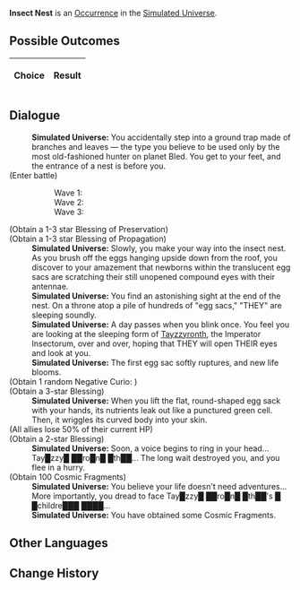{{Simulated Universe Event Infobox
|title         = Insect Nest
|image         = Random Event Normal.png
|type          =
|domains_su    = Occurrence
|domains_ext   = Occurrence
|domains_swarm = 
|domains_gng   = 
|requirements  =
|prev          = 
|next          = 
|indexRewards  =
|characters    = Tayzzyronth
}}
'''Insect Nest''' is an [[Simulated Universe/Occurrence|Occurrence]] in the [[Simulated Universe]].

==Possible Outcomes==
{| class="article-table"
!Choice
!Result

|}

<!--
==Gameplay Notes==

-->
==Dialogue==
{{Dialogue Start}}
:'''Simulated Universe:''' You accidentally step into a ground trap made of branches and leaves &mdash; the type you believe to be used only by the most old-fashioned hunter on planet Bled. You get to your feet, and the entrance of a nest is before you.
;(Enter battle)
::Wave 1: {{Enemy List|Juvenile Sting*3/ATK +%, DEF +%, HP +%, SPD +%, Toughness +%}}
::Wave 2: {{Enemy List|Juvenile Sting*2/ATK +%, DEF +%, HP +%, SPD +%, Toughness +%;Lesser Sting*1/ATK +%, DEF +%, HP +%, SPD +%, Toughness +%}}
::Wave 3: {{Enemy List|Lesser Sting*1/ATK +%, DEF +%, HP +%, SPD +%, Toughness +%;Juvenile Sting*2/ATK +%, DEF +%, HP +%, SPD +%, Toughness +%}}
;(Obtain a 1-3 star Blessing of Preservation)
;(Obtain a 1-3 star Blessing of Propagation)
:'''Simulated Universe:''' Slowly, you make your way into the insect nest. As you brush off the eggs hanging upside down from the roof, you discover to your amazement that newborns within the translucent egg sacs are scratching their still unopened compound eyes with their antennae.
:'''Simulated Universe:''' You find an astonishing sight at the end of the nest. On a throne atop a pile of hundreds of "egg sacs," "THEY" are sleeping soundly.
:'''Simulated Universe:''' A day passes when you blink once. You feel you are looking at the sleeping form of [[Tayzzyronth]], the Imperator Insectorum, over and over, hoping that THEY will open THEIR eyes and look at you.
:'''Simulated Universe:''' The first egg sac softly ruptures, and new life blooms.
;(Obtain 1 random Negative Curio<nowiki>:</nowiki> {{Item|Insect Web|20|type=Curio|link=Simulated_Universe/Curio#Insect_Web}})
;(Obtain a 3-star Blessing)
:'''Simulated Universe:''' When you lift the flat, round-shaped egg sack with your hands, its nutrients leak out like a punctured green cell. Then, it wriggles its curved body into your skin.
;(All allies lose 50% of their current HP)
;(Obtain a 2-star Blessing)
:'''Simulated Universe:''' Soon, a voice begins to ring in your head... Tay█zzy█ ██ro█n█ █th██... The long wait destroyed you, and you flee in a hurry.
;(Obtain 100 Cosmic Fragments)
:'''Simulated Universe:''' You believe your life doesn't need adventures... More importantly, you dread to face Tay█zzy█ ██ro█n█ █th██'s █ █childre███ ████...
:'''Simulated Universe:''' You have obtained some Cosmic Fragments.
{{Dialogue End}}

==Other Languages==
{{Other Languages
|en   = Insect Nest
|zhs  = 虫巢
|zht  = 蟲巢
|ja   = {{Rubi|蟲|むし}}の{{Rubi|巣|す}}
|ko   = 곤충집
|es   = Nido de insectos
|fr   = Nid d'insectes
|ru   = Гнездо насекомых
|th   = รังแมลง
|vi   = Tổ Côn Trùng
|de   = Insektennest
|id   = Sarang Serangga
|pt   = Ninho de Inseto
}}

==Change History==
{{Change History|1.3}}
